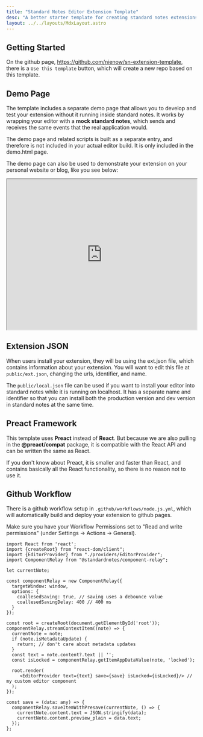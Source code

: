 ```yaml
---
title: "Standard Notes Editor Extension Template"
desc: "A better starter template for creating standard notes extensions"
layout: ../../layouts/MdxLayout.astro
---
```


## Getting Started

On the github page, https://github.com/nienow/sn-extension-template, there is a `Use this template` button, which will create a new repo based on this template.

## Demo Page

The template includes a separate demo page that allows you to develop and test your extension without it running inside standard notes.
It works by wrapping your editor with a **mock standard notes**, which sends and receives the same events that the real application would.

The demo page and related scripts is built as a separate entry, and therefore is not included in your actual editor
build. It is only included in the demo.html page.

The demo page can also be used to demonstrate your extension on your personal website or blog, like you see below:


<iframe src="https://nienow.github.io/sn-extension-template/demo.html" width="100%" height="400"></iframe>

## Extension JSON

When users install your extension, they will be using the ext.json file, which contains information about your extension.
You will want to edit this file at `public/ext.json`, changing the urls, identifier, and name.

The `public/local.json` file can be used if you want to install your editor into standard notes while it is running on localhost.
It has a separate name and identifier so that you can install both the production version and dev version in standard notes at the same time.

## Preact Framework

This template uses **Preact** instead of **React**. But because we are also pulling in the
**@preact/compat** package, it is compatible with the React API and can be written the same as React.

If you don't know about Preact, it is smaller and faster than React, and contains basically all the React
functionality, so there is no reason not to use it.

## Github Workflow

There is a github workflow setup in `.github/workflows/node.js.yml`, which will automatically build and deploy your
extension to github pages.

Make sure you have your Workflow Permissions set to "Read and write permissions" (under Settings -> Actions -> General).



```typescript:index.tsx
import React from 'react';
import {createRoot} from "react-dom/client";
import {EditorProvider} from "./providers/EditorProvider";
import ComponentRelay from "@standardnotes/component-relay";

let currentNote;

const componentRelay = new ComponentRelay({
  targetWindow: window,
  options: {
    coallesedSaving: true, // saving uses a debounce value
    coallesedSavingDelay: 400 // 400 ms
  }
});

const root = createRoot(document.getElementById('root'));
componentRelay.streamContextItem((note) => {
  currentNote = note;
  if (note.isMetadataUpdate) {
    return; // don't care about metadata updates
  }
  const text = note.content?.text || '';
  const isLocked = componentRelay.getItemAppDataValue(note, 'locked');

  root.render(
     <EditorProvider text={text} save={save} isLocked={isLocked}/> // my custom editor component
  );
});

const save = (data: any) => {
  componentRelay.saveItemWithPresave(currentNote, () => {
    currentNote.content.text = JSON.stringify(data);
    currentNote.content.preview_plain = data.text;
  });
};
```
